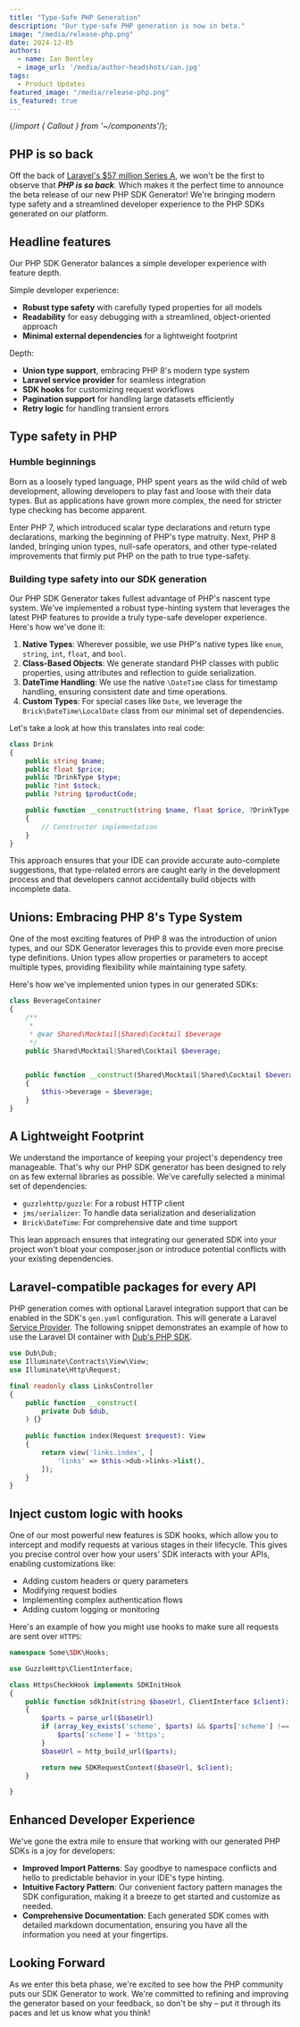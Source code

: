 ```yaml
---
title: "Type-Safe PHP Generation"
description: "Our type-safe PHP generation is now in beta."
image: "/media/release-php.png"
date: 2024-12-05
authors:
  - name: Ian Bentley
  - image_url: '/media/author-headshots/ian.jpg'
tags:
  - Product Updates
featured_image: "/media/release-php.png"
is_featured: true
---
```

{/*import { Callout } from '~/components'*/};

## PHP is so back

Off the back of [Laravel's $57 million Series A](https://laravel-news.com/laravel-raises-57-million-series-a), we won't be the first to observe that ***PHP is so back***. Which makes it the perfect time to announce the beta release of our new PHP SDK Generator! We're bringing modern type safety and a streamlined developer experience to the PHP SDKs generated on our platform.

## Headline features

Our PHP SDK Generator balances a simple developer experience with feature depth.

Simple developer experience:

- **Robust type safety** with carefully typed properties for all models
- **Readability** for easy debugging with a streamlined, object-oriented approach 
- **Minimal external dependencies** for a lightweight footprint

Depth:

- **Union type support**, embracing PHP 8's modern type system
- **Laravel service provider** for seamless integration
- **SDK hooks** for customizing request workflows
- **Pagination support** for handling large datasets efficiently
- **Retry logic** for handling transient errors

## Type safety in PHP

### Humble beginnings

Born as a loosely typed language, PHP spent years as the wild child of web development, allowing developers to play fast and loose with their data types. But as applications have grown more complex, the need for stricter type checking has become apparent.

Enter PHP 7, which introduced scalar type declarations and return type declarations, marking the beginning of PHP's type matruity. Next, PHP 8 landed, bringing union types, null-safe operators, and other type-related improvements that firmly put PHP on the path to true type-safety.

### Building type safety into our SDK generation

Our PHP SDK Generator takes fullest advantage of PHP's nascent type system. We've implemented a robust type-hinting system that leverages the latest PHP features to provide a truly type-safe developer experience. Here's how we've done it:

1. **Native Types**: Wherever possible, we use PHP's native types like `enum`, `string`, `int`, `float`, and `bool`.
2. **Class-Based Objects**: We generate standard PHP classes with public properties, using attributes and reflection to guide serialization.
3. **DateTime Handling**: We use the native `\DateTime` class for timestamp handling, ensuring consistent date and time operations.
4. **Custom Types**: For special cases like `Date`, we leverage the `Brick\DateTime\LocalDate` class from our minimal set of dependencies.

Let's take a look at how this translates into real code:

```php
class Drink 
{
    public string $name;
    public float $price;
    public ?DrinkType $type;
    public ?int $stock;
    public ?string $productCode;

    public function __construct(string $name, float $price, ?DrinkType $type, ?int $stock, ?string $productCode)
    {
        // Constructor implementation
    }
}
```

This approach ensures that your IDE can provide accurate auto-complete suggestions, that type-related errors are caught early in the development process and that developers cannot accidentally build objects with incomplete data.

## Unions: Embracing PHP 8's Type System

One of the most exciting features of PHP 8 was the introduction of union types, and our SDK Generator leverages this to provide even more precise type definitions. Union types allow properties or parameters to accept multiple types, providing flexibility while maintaining type safety.

Here's how we've implemented union types in our generated SDKs:

```php
class BeverageContainer
{
    /**
     *
     * @var Shared\Mocktail|Shared\Cocktail $beverage
     */
    public Shared\Mocktail|Shared\Cocktail $beverage;

  
    public function __construct(Shared\Mocktail|Shared\Cocktail $beverage)
    {
        $this->beverage = $beverage;
    }
}
```

## A Lightweight Footprint

We understand the importance of keeping your project's dependency tree manageable. That's why our PHP SDK generator has been designed to rely on as few external libraries as possible. We've carefully selected a minimal set of dependencies:

- `guzzlehttp/guzzle`: For a robust HTTP client
- `jms/serializer`: To handle data serialization and deserialization
- `Brick\DateTime`: For comprehensive date and time support

This lean approach ensures that integrating our generated SDK into your project won't bloat your composer.json or introduce potential conflicts with your existing dependencies.

## Laravel-compatible packages for every API

PHP generation comes with optional Laravel integration support that can be enabled in the SDK's `gen.yaml` configuration. This will generate a Laravel [Service Provider](https://laravel.com/docs/master/providers). The following snippet demonstrates an example of how to use
the Laravel DI container with [Dub's PHP SDK](https://github.com/dubinc/dub-php).

```php
use Dub\Dub;
use Illuminate\Contracts\View\View;
use Illuminate\Http\Request;

final readonly class LinksController
{
    public function __construct(
        private Dub $dub,
    ) {}
    
    public function index(Request $request): View
    {
        return view('links.index', [
            'links' => $this->dub->links->list(),
        ]);
    }
}
```

## Inject custom logic with hooks

One of our most powerful new features is SDK hooks, which allow you to intercept and modify requests at various stages in their lifecycle. This gives you precise control over how your users' SDK interacts with your APIs, enabling customizations like:

- Adding custom headers or query parameters
- Modifying request bodies
- Implementing complex authentication flows
- Adding custom logging or monitoring

Here's an example of how you might use hooks to make sure all requests are sent over `HTTPS`:

```php
namespace Some\SDK\Hooks;

use GuzzleHttp\ClientInterface;

class HttpsCheckHook implements SDKInitHook
{
    public function sdkInit(string $baseUrl, ClientInterface $client): SDKRequestContext
    {
        $parts = parse_url($baseUrl)
        if (array_key_exists('scheme', $parts) && $parts['scheme'] !== 'https') {
            $parts['scheme'] = 'https';
        }
        $baseUrl = http_build_url($parts);

        return new SDKRequestContext($baseUrl, $client);
    }

}
```

## Enhanced Developer Experience

We've gone the extra mile to ensure that working with our generated PHP SDKs is a joy for developers:

- **Improved Import Patterns**: Say goodbye to namespace conflicts and hello to predictable behavior in your IDE's type hinting.
- **Intuitive Factory Pattern**: Our convenient factory pattern manages the SDK configuration, making it a breeze to get started and customize as needed.
- **Comprehensive Documentation**: Each generated SDK comes with detailed markdown documentation, ensuring you have all the information you need at your fingertips.

## Looking Forward

As we enter this beta phase, we're excited to see how the PHP community puts our SDK Generator to work. We're committed to refining and improving the generator based on your feedback, so don't be shy – put it through its paces and let us know what you think!

